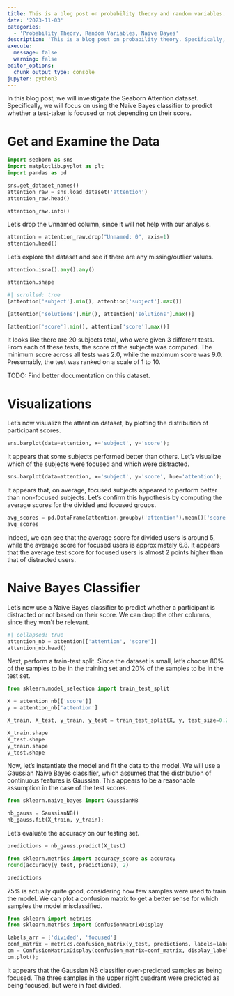 ```yaml
---
title: This is a blog post on probability theory and random variables.
date: '2023-11-03'
categories:
  - 'Probability Theory, Random Variables, Naive Bayes'
description: 'This is a blog post on probability theory. Specifically, the Naive Bayes classifier is used.'
execute:
  message: false
  warning: false
editor_options:
  chunk_output_type: console
jupyter: python3
---
```


In this blog post, we will investigate the Seaborn Attention dataset. Specifically, we will focus on using the Naive Bayes classifier to predict whether a test-taker is focused or not depending on their score. 

# Get and Examine the Data

```python
import seaborn as sns
import matplotlib.pyplot as plt
import pandas as pd

sns.get_dataset_names()
attention_raw = sns.load_dataset('attention')
attention_raw.head()
```

```python
attention_raw.info()
```

Let's drop the Unnamed column, since it will not help with our analysis. 

```python
attention = attention_raw.drop("Unnamed: 0", axis=1)
attention.head()
```

Let's explore the dataset and see if there are any missing/outlier values. 

```python
attention.isna().any().any()
```

```python
attention.shape
```

```python
#| scrolled: true
[attention['subject'].min(), attention['subject'].max()]
```

```python
[attention['solutions'].min(), attention['solutions'].max()]
```

```python
[attention['score'].min(), attention['score'].max()]
```

It looks like there are 20 subjects total, who were given 3 different tests. From each of these tests, the score of the subjects was computed. The minimum score across all tests was 2.0, while the maximum score was 9.0. Presumably, the test was ranked on a scale of 1 to 10. 

TODO: Find better documentation on this dataset. 

# Visualizations

Let's now visualize the attention dataset, by plotting the distribution of participant scores.

```python
sns.barplot(data=attention, x='subject', y='score');
```

It appears that some subjects performed better than others. Let's visualize which of the subjects were focused and which were distracted. 

```python
sns.barplot(data=attention, x='subject', y='score', hue='attention');
```

It appears that, on average, focused subjects appeared to perform better than non-focused subjects. Let's confirm this hypothesis by computing the average scores for the divided and focused groups. 

```python
avg_scores = pd.DataFrame(attention.groupby('attention').mean()['score'])
avg_scores
```

Indeed, we can see that the average score for divided users is around 5, while the average score for focused users is approximately 6.8. It appears that the average test score for focused users is almost 2 points higher than that of distracted users.  

# Naive Bayes Classifier

Let's now use a Naive Bayes classifier to predict whether a participant is distracted or not based on their score. We can drop the other columns, since they won't be relevant.  

```python
#| collapsed: true
attention_nb = attention[['attention', 'score']]
attention_nb.head()
```

Next, perform a train-test split. Since the dataset is small, let's choose 80% of the samples to be in the training set and 20% of the samples to be in the test set. 

```python
from sklearn.model_selection import train_test_split

X = attention_nb[['score']]
y = attention_nb['attention']

X_train, X_test, y_train, y_test = train_test_split(X, y, test_size=0.20, random_state=42)
```

```python
X_train.shape
X_test.shape
y_train.shape
y_test.shape
```

Now, let's instantiate the model and fit the data to the model. We will use a Gaussian Naive Bayes classifier, which assumes that the distribution of continuous features is Gaussian. This appears to be a reasonable assumption in the case of the test scores. 

```python
from sklearn.naive_bayes import GaussianNB

nb_gauss = GaussianNB()
nb_gauss.fit(X_train, y_train);
```

Let's evaluate the accuracy on our testing set. 

```python
predictions = nb_gauss.predict(X_test)
```

```python
from sklearn.metrics import accuracy_score as accuracy
round(accuracy(y_test, predictions), 2)
```

```python
predictions
```

75% is actually quite good, considering how few samples were used to train the model. We can plot a confusion matrix to get a better sense for which samples the model misclassified. 

```python
from sklearn import metrics
from sklearn.metrics import ConfusionMatrixDisplay

labels_arr = ['divided', 'focused']
conf_matrix = metrics.confusion_matrix(y_test, predictions, labels=labels_arr)
cm = ConfusionMatrixDisplay(confusion_matrix=conf_matrix, display_labels=['divided', 'focused'])
cm.plot();
```

It appears that the Gaussian NB classifier over-predicted samples as being focused. The three samples in the upper right quadrant were predicted as being focused, but were in fact divided. 

